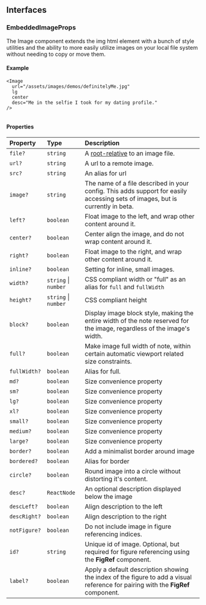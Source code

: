 ## Interfaces

### EmbeddedImageProps

The Image component extends the img html element with a bunch of style utilities and the ability to more easily utilize images on your local file system without needing to copy or move them.

#### Example

```tsx
<Image
  url="/assets/images/demos/definitelyMe.jpg"
  lg
  center
  desc="Me in the selfie I took for my dating profile."
/>
```

<Image
  url="/assets/images/demos/definitelyMe.jpg"
  lg
  center
  desc="Me in the selfie I took for my dating profile."
/>

#### Properties

| Property     | Type                 | Description                                                                                                                      |
| :----------- | :------------------- | :------------------------------------------------------------------------------------------------------------------------------- |
| `file?`      | `string`             | A [root-relative](/docs/user/syntax#root-relative-paths) to an image file.                                                       |
| `url?`       | `string`             | A url to a remote image.                                                                                                         |
| `src?`       | `string`             | An alias for url                                                                                                                 |
| `image?`     | `string`             | The name of a file described in your config. This adds support for easily accessing sets of images, but is currently in beta.    |
| `left?`      | `boolean`            | Float image to the left, and wrap other content around it.                                                                       |
| `center?`    | `boolean`            | Center align the image, and do not wrap content around it.                                                                       |
| `right?`     | `boolean`            | Float image to the right, and wrap other content around it.                                                                      |
| `inline?`    | `boolean`            | Setting for inline, small images.                                                                                                |
| `width?`     | `string` \| `number` | CSS compliant width or "full" as an alias for `full` and `fullWidth`                                                             |
| `height?`    | `string` \| `number` | CSS compliant height                                                                                                             |
| `block?`     | `boolean`            | Display image block style, making the entire width of the note reserved for the image, regardless of the image's width.          |
| `full?`      | `boolean`            | Make image full width of note, within certain automatic viewport related size constraints.                                       |
| `fullWidth?` | `boolean`            | Alias for full.                                                                                                                  |
| `md?`        | `boolean`            | Size convenience property                                                                                                        |
| `sm?`        | `boolean`            | Size convenience property                                                                                                        |
| `lg?`        | `boolean`            | Size convenience property                                                                                                        |
| `xl?`        | `boolean`            | Size convenience property                                                                                                        |
| `small?`     | `boolean`            | Size convenience property                                                                                                        |
| `medium?`    | `boolean`            | Size convenience property                                                                                                        |
| `large?`     | `boolean`            | Size convenience property                                                                                                        |
| `border?`    | `boolean`            | Add a minimalist border around image                                                                                             |
| `bordered?`  | `boolean`            | Alias for border                                                                                                                 |
| `circle?`    | `boolean`            | Round image into a circle without distorting it's content.                                                                       |
| `desc?`      | `ReactNode`          | An optional description displayed below the image                                                                                |
| `descLeft?`  | `boolean`            | Align description to the left                                                                                                    |
| `descRight?` | `boolean`            | Align description to the right                                                                                                   |
| `notFigure?` | `boolean`            | Do not include image in figure referencing indices.                                                                              |
| `id?`        | `string`             | Unique id of image. Optional, but required for figure referencing using the **FigRef** component.                                |
| `label?`     | `boolean`            | Apply a default description showing the index of the figure to add a visual reference for pairing with the **FigRef** component. |
